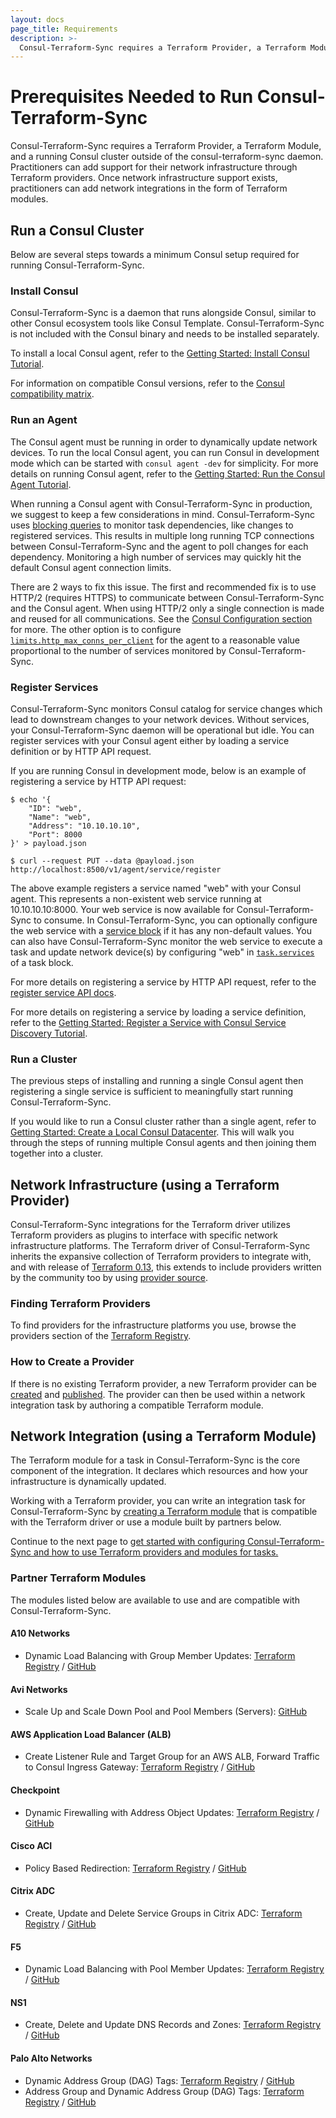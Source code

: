 ```yaml
---
layout: docs
page_title: Requirements
description: >-
  Consul-Terraform-Sync requires a Terraform Provider, a Terraform Module, and a running Consul cluster outside of the consul-terraform-sync daemon.
---
```


# Prerequisites Needed to Run Consul-Terraform-Sync

Consul-Terraform-Sync requires a Terraform Provider, a Terraform Module, and a running Consul cluster outside of the consul-terraform-sync daemon. Practitioners can add support for their network infrastructure through Terraform providers. Once network infrastructure support exists, practitioners can add network integrations in the form of Terraform modules.

## Run a Consul Cluster

Below are several steps towards a minimum Consul setup required for running Consul-Terraform-Sync.

### Install Consul

Consul-Terraform-Sync is a daemon that runs alongside Consul, similar to other Consul ecosystem tools like Consul Template. Consul-Terraform-Sync is not included with the Consul binary and needs to be installed separately.

To install a local Consul agent, refer to the [Getting Started: Install Consul Tutorial](https://learn.hashicorp.com/tutorials/consul/get-started-install).

For information on compatible Consul versions, refer to the [Consul compatibility matrix](/docs/nia/compatibility#consul).

### Run an Agent

The Consul agent must be running in order to dynamically update network devices. To run the local Consul agent, you can run Consul in development mode which can be started with `consul agent -dev` for simplicity. For more details on running Consul agent, refer to the [Getting Started: Run the Consul Agent Tutorial](https://learn.hashicorp.com/tutorials/consul/get-started-agent?in=consul/getting-started).

When running a Consul agent with Consul-Terraform-Sync in production, we suggest to keep a few considerations in mind. Consul-Terraform-Sync uses [blocking queries](/api/features/blocking) to monitor task dependencies, like changes to registered services. This results in multiple long running TCP connections between Consul-Terraform-Sync and the agent to poll changes for each dependency. Monitoring a high number of services may quickly hit the default Consul agent connection limits.

There are 2 ways to fix this issue. The first and recommended fix is to use HTTP/2 (requires HTTPS) to communicate between Consul-Terraform-Sync and the Consul agent. When using HTTP/2 only a single connection is made and reused for all communications. See the [Consul Configuration section](/docs/nia/configuration#consul) for more. The other option is to configure [`limits.http_max_conns_per_client`](/docs/agent/options#http_max_conns_per_client) for the agent to a reasonable value proportional to the number of services monitored by Consul-Terraform-Sync.

### Register Services

Consul-Terraform-Sync monitors Consul catalog for service changes which lead to downstream changes to your network devices. Without services, your Consul-Terraform-Sync daemon will be operational but idle. You can register services with your Consul agent either by loading a service definition or by HTTP API request.

If you are running Consul in development mode, below is an example of registering a service by HTTP API request:

```shell-session
$ echo '{
    "ID": "web",
    "Name": "web",
    "Address": "10.10.10.10",
    "Port": 8000
}' > payload.json

$ curl --request PUT --data @payload.json http://localhost:8500/v1/agent/service/register
```

The above example registers a service named "web" with your Consul agent. This represents a non-existent web service running at 10.10.10.10:8000. Your web service is now available for Consul-Terraform-Sync to consume. In Consul-Terraform-Sync, you can optionally configure the web service with a [service block](/docs/nia/configuration#service) if it has any non-default values. You can also have Consul-Terraform-Sync monitor the web service to execute a task and update network device(s) by configuring "web" in [`task.services`](/docs/nia/configuration#services) of a task block.

For more details on registering a service by HTTP API request, refer to the [register service API docs](https://www.consul.io/api-docs/agent/service#register-service).

For more details on registering a service by loading a service definition, refer to the [Getting Started: Register a Service with Consul Service Discovery Tutorial](https://learn.hashicorp.com/tutorials/consul/get-started-service-discovery?in=consul/getting-started).

### Run a Cluster

The previous steps of installing and running a single Consul agent then registering a single service is sufficient to meaningfully start running Consul-Terraform-Sync.

If you would like to run a Consul cluster rather than a single agent, refer to [Getting Started: Create a Local Consul Datacenter](https://learn.hashicorp.com/tutorials/consul/get-started-create-datacenter?in=consul/getting-started). This will walk you through the steps of running multiple Consul agents and then joining them together into a cluster.

## Network Infrastructure (using a Terraform Provider)

Consul-Terraform-Sync integrations for the Terraform driver utilizes Terraform providers as plugins to interface with specific network infrastructure platforms. The Terraform driver of Consul-Terraform-Sync inherits the expansive collection of Terraform providers to integrate with, and with release of [Terraform 0.13](https://www.hashicorp.com/blog/announcing-hashicorp-terraform-0-13/), this extends to include providers written by the community too by using [provider source](https://www.hashicorp.com/blog/adding-provider-source-to-hashicorp-terraform/).

### Finding Terraform Providers

To find providers for the infrastructure platforms you use, browse the providers section of the [Terraform Registry](https://registry.terraform.io/browse/providers).

### How to Create a Provider

If there is no existing Terraform provider, a new Terraform provider can be [created](https://learn.hashicorp.com/tutorials/terraform/provider-setup) and [published](https://www.terraform.io/docs/registry/providers/publishing.html). The provider can then be used within a network integration task by authoring a compatible Terraform module.

## Network Integration (using a Terraform Module)

The Terraform module for a task in Consul-Terraform-Sync is the core component of the integration. It declares which resources and how your infrastructure is dynamically updated.

Working with a Terraform provider, you can write an integration task for Consul-Terraform-Sync by [creating a Terraform module](/docs/nia/terraform-modules) that is compatible with the Terraform driver or use a module built by partners below.

Continue to the next page to [get started with configuring Consul-Terraform-Sync and how to use Terraform providers and modules for tasks.](/docs/nia/installation/configure)

### Partner Terraform Modules

The modules listed below are available to use and are compatible with Consul-Terraform-Sync.

#### A10 Networks

- Dynamic Load Balancing with Group Member Updates: [Terraform Registry](https://registry.terraform.io/modules/a10networks/service-group-sync-nia/thunder/latest) / [GitHub](https://github.com/a10networks/terraform-thunder-service-group-sync-nia)

#### Avi Networks

- Scale Up and Scale Down Pool and Pool Members (Servers): [GitHub](https://github.com/vmware/terraform-provider-avi/tree/20.1.5/modules/nia/pool)

#### AWS Application Load Balancer (ALB)

- Create Listener Rule and Target Group for an AWS ALB, Forward Traffic to Consul Ingress Gateway: [Terraform Registry](https://registry.terraform.io/modules/aws-quickstart/cts-alb_listener-nia/hashicorp/latest) / [GitHub](https://github.com/aws-quickstart/terraform-hashicorp-cts-alb_listener-nia)

#### Checkpoint

- Dynamic Firewalling with Address Object Updates: [Terraform Registry](https://registry.terraform.io/modules/CheckPointSW/dynobj-nia/checkpoint/latest) / [GitHub](https://github.com/CheckPointSW/terraform-checkpoint-dynobj-nia)

#### Cisco ACI

- Policy Based Redirection: [Terraform Registry](https://registry.terraform.io/modules/CiscoDevNet/autoscaling-nia/aci/latest) / [GitHub](https://github.com/CiscoDevNet/terraform-aci-autoscaling-nia)

#### Citrix ADC

- Create, Update and Delete Service Groups in Citrix ADC: [Terraform Registry](https://registry.terraform.io/modules/citrix/servicegroup-consul-sync-nia/citrixadc/latest) / [GitHub](https://github.com/citrix/terraform-citrixadc-servicegroup-consul-sync-nia)

#### F5

- Dynamic Load Balancing with Pool Member Updates: [Terraform Registry](https://registry.terraform.io/modules/f5devcentral/app-consul-sync-nia/bigip/latest) / [GitHub](https://github.com/f5devcentral/terraform-bigip-app-consul-sync-nia)

#### NS1

- Create, Delete and Update DNS Records and Zones: [Terraform Registry](https://registry.terraform.io/modules/ns1-terraform/record-sync-nia/ns1/latest) / [GitHub](https://github.com/ns1-terraform/terraform-ns1-record-sync-nia)

#### Palo Alto Networks

- Dynamic Address Group (DAG) Tags: [Terraform Registry](https://registry.terraform.io/modules/PaloAltoNetworks/dag-nia/panos/latest) / [GitHub](https://github.com/PaloAltoNetworks/terraform-panos-dag-nia)
- Address Group and Dynamic Address Group (DAG) Tags: [Terraform Registry](https://registry.terraform.io/modules/PaloAltoNetworks/ag-dag-nia/panos/latest) / [GitHub](https://github.com/PaloAltoNetworks/terraform-panos-ag-dag-nia)
